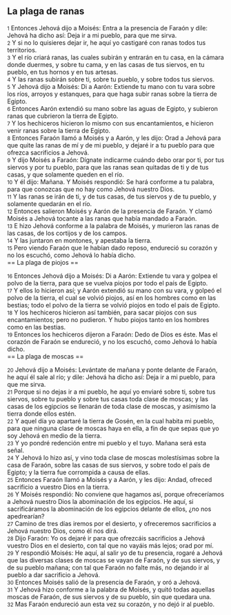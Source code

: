 == La plaga de ranas ==

{{anchor|1}} <small>1</small> Entonces Jehová dijo a Moisés: Entra a la presencia de Faraón y dile: Jehová ha dicho así: Deja ir a mi pueblo, para que me sirva.<br>
{{anchor|2}} <small>2</small> Y si no lo quisieres dejar ir, he aquí yo castigaré con ranas todos tus territorios.<br>
{{anchor|3}} <small>3</small> Y el río criará ranas, las cuales subirán y entrarán en tu casa, en la cámara donde duermes, y sobre tu cama, y en las casas de tus siervos, en tu pueblo, en tus hornos y en tus artesas.<br>
{{anchor|4}} <small>4</small> Y las ranas subirán sobre ti, sobre tu pueblo, y sobre todos tus siervos.<br>
{{anchor|5}} <small>5</small> Y Jehová dijo a Moisés: Di a Aarón: Extiende tu mano con tu vara sobre los ríos, arroyos y estanques, para que haga subir ranas sobre la tierra de Egipto.<br>
{{anchor|6}} <small>6</small> Entonces Aarón extendió su mano sobre las aguas de Egipto, y subieron ranas que cubrieron la tierra de Egipto.<br>
{{anchor|7}} <small>7</small> Y los hechiceros hicieron lo mismo con sus encantamientos, e hicieron venir ranas sobre la tierra de Egipto.<br>
{{anchor|8}} <small>8</small> Entonces Faraón llamó a Moisés y a Aarón, y les dijo: Orad a Jehová para que quite las ranas de mí y de mi pueblo, y dejaré ir a tu pueblo para que ofrezca sacrificios a Jehová.<br>
{{anchor|9}} <small>9</small> Y dijo Moisés a Faraón: Dígnate indicarme cuándo debo orar por ti, por tus siervos y por tu pueblo, para que las ranas sean quitadas de ti y de tus casas, y que solamente queden en el río.<br>
{{anchor|10}} <small>10</small> Y él dijo: Mañana. Y Moisés respondió: Se hará conforme a tu palabra, para que conozcas que no hay como Jehová nuestro Dios.<br>
{{anchor|11}} <small>11</small> Y las ranas se irán de ti, y de tus casas, de tus siervos y de tu pueblo, y solamente quedarán en el río.<br>
{{anchor|12}} <small>12</small> Entonces salieron Moisés y Aarón de la presencia de Faraón. Y clamó Moisés a Jehová tocante a las ranas que había mandado a Faraón.<br>
{{anchor|13}} <small>13</small> E hizo Jehová conforme a la palabra de Moisés, y murieron las ranas de las casas, de los cortijos y de los campos.<br>
{{anchor|14}} <small>14</small> Y las juntaron en montones, y apestaba la tierra.<br>
{{anchor|15}} <small>15</small> Pero viendo Faraón que le habían dado reposo, endureció su corazón y no los escuchó, como Jehová lo había dicho.<br>
== La plaga de piojos ==

{{anchor|16}} <small>16</small> Entonces Jehová dijo a Moisés: Di a Aarón: Extiende tu vara y golpea el polvo de la tierra, para que se vuelva piojos por todo el país de Egipto.<br>
{{anchor|17}} <small>17</small> Y ellos lo hicieron así; y Aarón extendió su mano con su vara, y golpeó el polvo de la tierra, el cual se volvió piojos, así en los hombres como en las bestias; todo el polvo de la tierra se volvió piojos en todo el país de Egipto.<br>
{{anchor|18}} <small>18</small> Y los hechiceros hicieron así también, para sacar piojos con sus encantamientos; pero no pudieron. Y hubo piojos tanto en los hombres como en las bestias.<br>
{{anchor|19}} <small>19</small> Entonces los hechiceros dijeron a Faraón: Dedo de Dios es éste. Mas el corazón de Faraón se endureció, y no los escuchó, como Jehová lo había dicho.<br>
== La plaga de moscas ==

{{anchor|20}} <small>20</small> Jehová dijo a Moisés: Levántate de mañana y ponte delante de Faraón, he aquí él sale al río; y dile: Jehová ha dicho así: Deja ir a mi pueblo, para que me sirva.<br>
{{anchor|21}} <small>21</small> Porque si no dejas ir a mi pueblo, he aquí yo enviaré sobre ti, sobre tus siervos, sobre tu pueblo y sobre tus casas toda clase de moscas; y las casas de los egipcios se llenarán de toda clase de moscas, y asimismo la tierra donde ellos estén.<br>
{{anchor|22}} <small>22</small> Y aquel día yo apartaré la tierra de Gosén, en la cual habita mi pueblo, para que ninguna clase de moscas haya en ella, a fin de que sepas que yo soy Jehová en medio de la tierra.<br>
{{anchor|23}} <small>23</small> Y yo pondré redención entre mi pueblo y el tuyo. Mañana será esta señal.<br>
{{anchor|24}} <small>24</small> Y Jehová lo hizo así, y vino toda clase de moscas molestísimas sobre la casa de Faraón, sobre las casas de sus siervos, y sobre todo el país de Egipto; y la tierra fue corrompida a causa de ellas.<br>
{{anchor|25}} <small>25</small> Entonces Faraón llamó a Moisés y a Aarón, y les dijo: Andad, ofreced sacrificio a vuestro Dios en la tierra.<br>
{{anchor|26}} <small>26</small> Y Moisés respondió: No conviene que hagamos así, porque ofreceríamos a Jehová nuestro Dios la abominación de los egipcios. He aquí, si sacrificáramos la abominación de los egipcios delante de ellos, ¿no nos apedrearían?<br>
{{anchor|27}} <small>27</small> Camino de tres días iremos por el desierto, y ofreceremos sacrificios a Jehová nuestro Dios, como él nos dirá.<br>
{{anchor|28}} <small>28</small> Dijo Faraón: Yo os dejaré ir para que ofrezcáis sacrificios a Jehová vuestro Dios en el desierto, con tal que no vayáis más lejos; orad por mí.<br>
{{anchor|29}} <small>29</small> Y respondió Moisés: He aquí, al salir yo de tu presencia, rogaré a Jehová que las diversas clases de moscas se vayan de Faraón, y de sus siervos, y de su pueblo mañana; con tal que Faraón no falte más, no dejando ir al pueblo a dar sacrificio a Jehová.<br>
{{anchor|30}} <small>30</small> Entonces Moisés salió de la presencia de Faraón, y oró a Jehová.<br>
{{anchor|31}} <small>31</small> Y Jehová hizo conforme a la palabra de Moisés, y quitó todas aquellas moscas de Faraón, de sus siervos y de su pueblo, sin que quedara una.<br>
{{anchor|32}} <small>32</small> Mas Faraón endureció aun esta vez su corazón, y no dejó ir al pueblo.<br>

